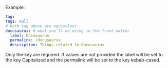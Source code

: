 Example:

```yml title="tags.yml"
tag:
tag1: null
# both tag above are equivalent
docusaurus: # what you'll be using in the front matter
  label: Docusaurus
  permalink: /docusaurus
  description: Things related to Docusaurus
```

Only the key are required. If values are not provided the label will be set to the key Capitalized and the permalink will be set to the key kebab-cased.
